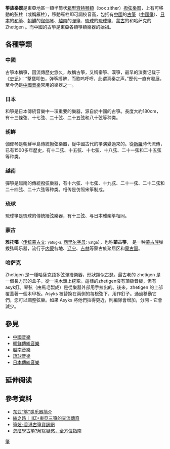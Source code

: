 '''箏族樂器'''是東亞地區一類半筒状[[箱型齊特琴類|箱型齊特琴類]]（box zither）[[撥弦樂器|撥弦樂器]]，上有可移動的弦柱（或稱雁柱），移動雁柱即可調校音高，包括有[[中國|中國]]的[[古箏|古箏]]（[[中國箏|中國箏]]）、[[日本|日本]]的[[和箏|和箏]]、[[朝鮮半島|朝鮮]]的[[伽倻琴|伽倻琴]]、[[越南|越南]]的[[彈箏|彈箏]]、[[琉球|琉球]]的[[琉球箏|琉球箏]]、[[蒙古|蒙古]]的{{link-en|雅托噶|Ятга}}和哈萨克的Zhetigen{{link-en|哈萨克箏|жетіген}}
。而中國的古箏是東亞各類箏類樂器的始祖。

==各種箏類==
===中國===

{{main|古箏}}
古箏本稱箏，因流傳歷史悠久，故稱古箏，又稱秦箏、漢箏，最早的演奏记载于《[[史记|史记]]》：“擊甕叩缶，弹筝搏髀，而歌呜呼呼，此谓真秦之声。”歷代一直有發展，至今仍是[[中國音樂|中國音樂]]常用的樂器之一。

===日本===
{{main|日本箏}}
和箏是日本傳統音樂中一項重要的樂器，源自於中國的古箏。長度大約180cm，有十三條弦、十七弦、二十弦、二十五弦和八十弦等种类。

===朝鮮===
{{main|伽倻琴}}
伽倻琴是朝鮮半島傳統撥弦樂器，從中國古代的箏演變過來的。從[[新羅|新羅]]時代流傳，已有1500多年歷史，有十二弦、十五弦、十七弦、十八弦、二十一弦和二十五弦等种类。

===越南===
{{main|彈箏}}
彈箏是越南的傳統撥弦樂器，有十六弦、十七弦、十九弦、二十一弦、二十二弦和二十四弦、二十六弦等种类。相传是仿照宋筝制成。

===琉球===
{{main|琉球箏}}
琉球箏是琉球的傳統撥弦樂器，有十三弦、与日本雅楽筝相同。

===蒙古===


{{main|{{link-en|雅托噶|Yatga}}}}
'''雅托噶'''（[[蒙古语|传统蒙古文]]:{{lang|mn|{{MongolUnicode|ᠶᠠᠲᠤᠭ᠎ᠠ}}}} <small>yatug-a,</small> [[蒙古语西里尔字母|西里尔字母]]:{{lang|mn|Ятга}} <small>yatga</small>），也称'''蒙古箏'''，
是一种[[蒙古族|蒙古族]]弹拨弦鸣乐器，流行于[[内蒙|内蒙]]各地、[[辽宁|辽宁]]、[[吉林|吉林]]等蒙古族聚居区和[[蒙古国|蒙古国]]。
===哈萨克===
Zhetigen 是一種哈薩克語多弦彈撥樂器，形狀類似古瑟。最古老的 zhetigen 是一個長方形的盒子，從一塊木頭上挖空。這樣的zhetigen沒有頂級音板，但有asyk釘。琴弦（由馬毛製成）是從樂器外部用手拉出的。後來，zhetigen 的上部覆蓋著一個木甲板。Asyks 被替換在兩側的每根弦下，用作釘子。通過移動它們，您可以調整弦樂。如果 Asyks 將他們拉得更近，則編隊會增加，分開 - 它會減少。

==參見==
*[[中國音樂|中國音樂]]
*[[朝鮮傳統音樂|朝鮮傳統音樂]]
*[[越南音樂|越南音樂]]
*[[琉球音樂|琉球音樂]]
*[[日本傳統音樂|日本傳統音樂]]

== 延伸阅读 ==
{{Wikisource further reading}}

{{中国民族乐器}}
{{朝鮮民族樂器}}
{{越南民族樂器}}
{{日本民族樂器}}
{{琉球民族樂器}}

==參考資料==
*[https://web.archive.org/web/20160304131017/http://www.caixiaolu.com/News_View.asp?id=126 东亚“筝”类乐器简介]
*[http://www.threezeeplus.com/concerts/taiwan08program.pdf 絲之路｜IIIZ+東亞三箏的交流傳奇] {{Wayback|url=http://www.threezeeplus.com/concerts/taiwan08program.pdf |date=20160305014004 }}
*[http://www.hkzhengart.com 箏炫-香港古箏資訊網] {{Wayback|url=http://www.hkzhengart.com/ |date=20210501122813 }}
*[https://guzheng.music1688.org/how-to-learn-guzheng/ 怎麼學古箏?解除疑惑，全方位指南] {{Wayback|url=https://guzheng.music1688.org/how-to-learn-guzheng/ |date=20210501122755 }}
[[Category:箏|]]